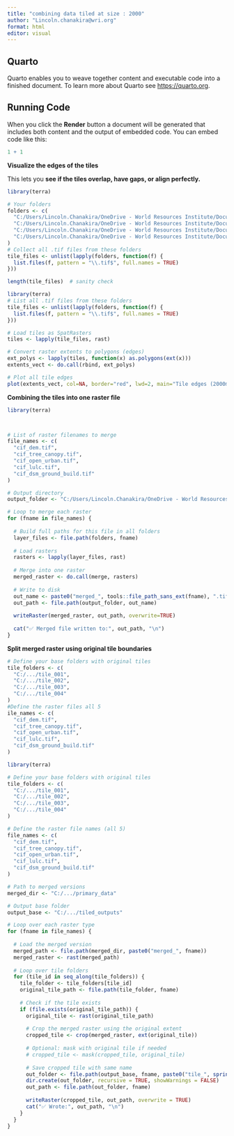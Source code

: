 ```yaml
---
title: "combining data tiled at size : 2000"
author: "Lincoln.chanakira@wri.org"
format: html
editor: visual
---
```


## Quarto

Quarto enables you to weave together content and executable code into a finished document. To learn more about Quarto see <https://quarto.org>.

## Running Code

When you click the **Render** button a document will be generated that includes both content and the output of embedded code. You can embed code like this:

```r
1 + 1
```

**Visualize the edges of the tiles**

This lets you **see if the tiles overlap, have gaps, or align perfectly.**

```r
library(terra)

# Your folders
folders <- c(
  "C:/Users/Lincoln.Chanakira/OneDrive - World Resources Institute/Documents/WRI/ZAF-Cape_Town-tiled_2000-baseline_baseline_v1/primary_data/raster_files/tile_001",
  "C:/Users/Lincoln.Chanakira/OneDrive - World Resources Institute/Documents/WRI/ZAF-Cape_Town-tiled_2000-baseline_baseline_v1/primary_data/raster_files/tile_002",
  "C:/Users/Lincoln.Chanakira/OneDrive - World Resources Institute/Documents/WRI/ZAF-Cape_Town-tiled_2000-baseline_baseline_v1/primary_data/raster_files/tile_003",
  "C:/Users/Lincoln.Chanakira/OneDrive - World Resources Institute/Documents/WRI/ZAF-Cape_Town-tiled_2000-baseline_baseline_v1/primary_data/raster_files/tile_004"
)
# Collect all .tif files from these folders
tile_files <- unlist(lapply(folders, function(f) {
  list.files(f, pattern = "\\.tif$", full.names = TRUE)
}))

length(tile_files)  # sanity check

```

```r
library(terra)
# List all .tif files from these folders
tile_files <- unlist(lapply(folders, function(f) {
  list.files(f, pattern = "\\.tif$", full.names = TRUE)
}))

# Load tiles as SpatRasters
tiles <- lapply(tile_files, rast)

# Convert raster extents to polygons (edges)
ext_polys <- lapply(tiles, function(x) as.polygons(ext(x)))
extents_vect <- do.call(rbind, ext_polys)

# Plot all tile edges
plot(extents_vect, col=NA, border="red", lwd=2, main="Tile edges (2000m)")

```

**Combining the tiles into one raster file**

```r
library(terra)



# List of raster filenames to merge
file_names <- c(
  "cif_dem.tif",
  "cif_tree_canopy.tif",
  "cif_open_urban.tif",
  "cif_lulc.tif",
  "cif_dsm_ground_build.tif"
)

# Output directory
output_folder <- "C:/Users/Lincoln.Chanakira/OneDrive - World Resources Institute/Documents/WRI/ZAF-Cape_Town-tiled_2000-baseline_baseline_v1/primary_data/main_raster"

# Loop to merge each raster
for (fname in file_names) {
  
  # Build full paths for this file in all folders
  layer_files <- file.path(folders, fname)
  
  # Load rasters
  rasters <- lapply(layer_files, rast)
  
  # Merge into one raster
  merged_raster <- do.call(merge, rasters)
  
  # Write to disk
  out_name <- paste0("merged_", tools::file_path_sans_ext(fname), ".tif")
  out_path <- file.path(output_folder, out_name)
  
  writeRaster(merged_raster, out_path, overwrite=TRUE)
  
  cat("✅ Merged file written to:", out_path, "\n")
}


```

**Split merged raster using original tile boundaries**

```r
# Define your base folders with original tiles
tile_folders <- c(
  "C:/.../tile_001",
  "C:/.../tile_002",
  "C:/.../tile_003",
  "C:/.../tile_004"
)
#Define the raster files all 5
ile_names <- c(
  "cif_dem.tif",
  "cif_tree_canopy.tif",
  "cif_open_urban.tif",
  "cif_lulc.tif",
  "cif_dsm_ground_build.tif"
)

library(terra)

# Define your base folders with original tiles
tile_folders <- c(
  "C:/.../tile_001",
  "C:/.../tile_002",
  "C:/.../tile_003",
  "C:/.../tile_004"
)

# Define the raster file names (all 5)
file_names <- c(
  "cif_dem.tif",
  "cif_tree_canopy.tif",
  "cif_open_urban.tif",
  "cif_lulc.tif",
  "cif_dsm_ground_build.tif"
)

# Path to merged versions
merged_dir <- "C:/.../primary_data"

# Output base folder
output_base <- "C:/.../tiled_outputs"

# Loop over each raster type
for (fname in file_names) {
  
  # Load the merged version
  merged_path <- file.path(merged_dir, paste0("merged_", fname))
  merged_raster <- rast(merged_path)
  
  # Loop over tile folders
  for (tile_id in seq_along(tile_folders)) {
    tile_folder <- tile_folders[tile_id]
    original_tile_path <- file.path(tile_folder, fname)
    
    # Check if the tile exists
    if (file.exists(original_tile_path)) {
      original_tile <- rast(original_tile_path)
      
      # Crop the merged raster using the original extent
      cropped_tile <- crop(merged_raster, ext(original_tile))
      
      # Optional: mask with original tile if needed
      # cropped_tile <- mask(cropped_tile, original_tile)
      
      # Save cropped tile with same name
      out_folder <- file.path(output_base, fname, paste0("tile_", sprintf("%03d", tile_id)))
      dir.create(out_folder, recursive = TRUE, showWarnings = FALSE)
      out_path <- file.path(out_folder, fname)
      
      writeRaster(cropped_tile, out_path, overwrite = TRUE)
      cat("✅ Wrote:", out_path, "\n")
    }
  }
}

```
